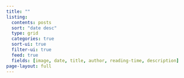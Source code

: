 ```yaml
---
title: ""
listing:
  contents: posts
  sort: "date desc"
  type: grid
  categories: true
  sort-ui: true
  filter-ui: true
  feed: true
  fields: [image, date, title, author, reading-time, description]
page-layout: full
---
```


::: column-page
:::
